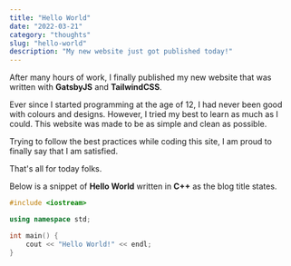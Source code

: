 ```yaml
---
title: "Hello World"
date: "2022-03-21"
category: "thoughts"
slug: "hello-world"
description: "My new website just got published today!"
---
```


After many hours of work, I finally published my new website that was written with **GatsbyJS** and **TailwindCSS**.

Ever since I started programming at the age of 12, I had never been good with colours and designs.
However, I tried my best to learn as much as I could.
This website was made to be as simple and clean as possible.

Trying to follow the best practices while coding this site, I am proud to finally say that I am satisfied.

That's all for today folks.

Below is a snippet of **Hello World** written in **C++** as the blog title states.

```cpp
#include <iostream>

using namespace std;

int main() {
    cout << "Hello World!" << endl;
}
```
